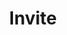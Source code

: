 ---
title: 'Invite'
description: 'Display inline code and code blocks'
icon: 'envelope'
tag: 'Organization'
---
